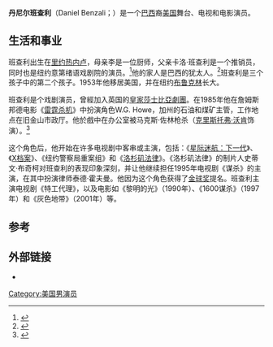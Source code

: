 '''丹尼尔班查利'''（Daniel Benzali；{{bd|1950年|1月20日|||catIdx=B}}）是一个[[巴西|巴西]]裔[[美国|美国]]舞台、电视和电影演员。
==生活和事业==
班查利出生在[[里约热内卢|里约热内卢]]，母亲李是一位厨师，父亲卡洛·班查利是一个推销员，同时也是纽约意第绪语戏剧院的演员。<ref>{{Cite web |url=http://www.filmreference.com/film/21/Daniel-Benzali.html |title=存档副本 |accessdate=2015-05-15 |archive-date=2019-05-13 |archive-url=https://web.archive.org/web/20190513124938/http://www.filmreference.com/film/21/Daniel-Benzali.html |dead-url=no }}</ref>他的家人是巴西的犹太人。<ref name="Benzali">{{cite web |title=Daniel Benzali |publisher=Suckers |url=http://www.rogernygard.com/suckers/cast.htm |accessdate=2006-12-13 |deadurl=yes |archiveurl=https://web.archive.org/web/20160303181350/http://www.rogernygard.com/suckers/cast.htm |archivedate=2016-03-03 }}</ref>班查利是三个孩子中的第二个孩子。1953年他移居美国，并在纽约[[布鲁克林|布鲁克林]]长大。

班查利是个戏剧演员，曾經加入英国的[[皇家莎士比亞劇團|皇家莎士比亞劇團]]。在1985年他在詹姆斯邦德电影《[[鐵金剛勇戰大狂魔|雷霆杀机]]》中扮演角色W.G. Howe，加州的石油和煤矿主管，工作地点在旧金山市政厅。他於戲中在办公室被马克斯·佐林枪杀（[[克里斯托弗·沃肯|克里斯托弗·沃肯]]饰演）。<ref>{{cite web|url=http://www.jamesbondmm.co.uk/bond-villains/daniel-benzali|title=W.G. Howe (Daniel Benzali)|publisher=James Bond MM|accessdate=19 June 2014|archive-url=https://web.archive.org/web/20140328092517/http://www.jamesbondmm.co.uk/bond-villains/daniel-benzali|archive-date=2014-03-28|dead-url=yes}}</ref>

这个角色后，他开始在许多电视剧中客串或主演，包括：《[[星际迷航：下一代|星际迷航：下一代]]》、《[[X档案|X档案]]》、《纽约警察局重案组》和《[[洛城法網|洛杉矶法律]]》。《洛杉矶法律》的制片人史蒂文·布奇柯对班查利的表现印象深刻，并让他继续担任1995年电视剧《谋杀》的主演，在其中扮演律师泰德·霍夫曼。他因为这个角色获得了[[金球奖|金球奖]]提名。班查利主演电视剧《特工代理》，以及电影如《黎明的光》（1990年）、《1600谋杀》（1997年）和《灰色地带》（2001年）等。

==参考==
{{reflist}}

==外部链接==
*{{Amg name|5531}}
{{Authority control}}

[[Category:美国男演员|Category:美国男演员]]